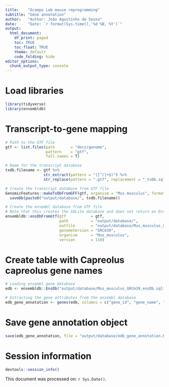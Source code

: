 ```yaml
---
title:    "Ocampo Lab mouse reprogramming"
subtitle: "Gene annotation"
author:   "Author: João Agostinho de Sousa"
date:     "Date: `r format(Sys.time(),'%d %B, %Y')`"
output:
  html_document:
    df_print: paged
    toc: TRUE
    toc_float: TRUE
    theme: default
    code_folding: hide
editor_options:
  chunk_output_type: console
---
```


# Load libraries
```r

library(tidyverse)
library(ensembldb)

```

# Transcript-to-gene mapping
```r

# Path to the GTF file 
gtf <- list.files(path       = "docs/genome",
                  pattern    = "gtf",
                  full.names = T)

# Name for the transcript database 
txdb.filename <- gtf %>%
                 str_extract(pattern = "([^/]+$)") %>%
                 str_replace(pattern = ".gtf", replacement = "_txDb.sqlite")

# Create the transcript database from GTF file
GenomicFeatures::makeTxDbFromGFF(gtf, organism = "Mus musculus", format = "gtf") %>%
  saveDb(paste0("output/database/", txdb.filename))

# Create the ensembl database from GTF file
# Note that this creates the SQLite database and does not return an EnsDb.
ensembldb::ensDbFromGtf(gtf           = gtf,
                        path          = "output/database/",
                        outfile       = "output/database/Mus_musculus_GRCm39_ensDb.sqlite",
                        genomeVersion = "GRCm39",
                        organism      = "Mus_musculus",
                        version       = 110)

```

# Create table with Capreolus capreolus gene names
```r

# Loading ensembl gene database
edb <- ensembldb::EnsDb("output/database/Mus_musculus_GRCm39_ensDb.sqlite")

# Extracting the gene attributes from the ensembl database 
edb_gene_annotation <- genes(edb, columns = c("gene_id", "gene_name", "gene_biotype")) %>% as.data.frame()

```

# Save gene annotation object
```r

save(edb_gene_annotation, file = "output/database/edb_gene_annotation.RData")

```

# Session information
```r

devtools::session_info()

```

This document was processed on: `r Sys.Date()`.
